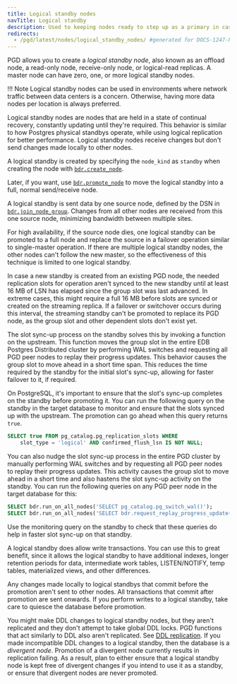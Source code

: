 ```yaml
---
title: Logical standby nodes
navTitle: Logical standby
description: Used to keeping nodes ready to step up as a primary in case of failure
redirects:
  - /pgd/latest/nodes/logical_standby_nodes/ #generated for DOCS-1247-PGD-6.0-Docs
---
```


PGD allows you to create a *logical standby node*, also known as an offload
node, a read-only node, receive-only node, or logical-read replicas.
A master node can have zero, one, or more logical standby nodes.

!!! Note
    Logical standby nodes can be used in environments where network traffic
    between data centers is a concern. Otherwise, having more data nodes per
    location is always preferred.

Logical standby nodes are nodes that are held in a state of continual recovery,
constantly updating until they're required. This behavior is similar to how Postgres physical
standbys operate, while using logical replication for better performance.
Logical standby nodes receive changes but don't send changes made locally
to other nodes.

A logical standby is created by specifying the `node_kind` as `standby` when creating
the node with [`bdr.create_node`](/pgd/latest/reference/tables-views-functions/nodes-management-interfaces#bdrpromote_node).

Later, if you want, use
[`bdr.promote_node`](/pgd/latest/reference/tables-views-functions/nodes-management-interfaces#bdrpromote_node)
to move the logical standby into a full, normal send/receive node.

A logical standby is sent data by one source node, defined by the DSN in
[`bdr.join_node_group`](/pgd/latest/reference/tables-views-functions/nodes-management-interfaces#bdrjoin_node_group).
Changes from all other nodes are received from this one source node, minimizing
bandwidth between multiple sites.

For high availability, if the source node dies, one logical standby can be promoted to a full node and
replace the source in a failover operation similar to single-master operation.
If there are multiple logical standby nodes, the other nodes can't follow the
new master, so the effectiveness of this technique is limited to one logical
standby.

In case a new standby is created from an existing PGD node, the needed
replication slots for operation aren't synced to the new standby until at least
16 MB of LSN has elapsed since the group slot was last advanced. In extreme
cases, this might require a full 16 MB before slots are synced or created on the
streaming replica. If a failover or switchover occurs during this interval, the
streaming standby can't be promoted to replace its PGD node, as the group slot
and other dependent slots don't exist yet.

The slot sync-up process on the standby solves this by invoking a function on
the upstream. This function moves the group slot in the entire EDB Postgres
Distributed cluster by performing WAL switches and requesting all PGD peer nodes
to replay their progress updates. This behavior causes the group slot to move
ahead in a short time span. This reduces the time required by the standby for
the initial slot's sync-up, allowing for faster failover to it, if required.

On PostgreSQL, it's important to ensure that the slot's sync-up completes on the
standby before promoting it. You can run the following query on the standby in
the target database to monitor and ensure that the slots synced up with the
upstream. The promotion can go ahead when this query returns `true`.

```sql
SELECT true FROM pg_catalog.pg_replication_slots WHERE
    slot_type = 'logical' AND confirmed_flush_lsn IS NOT NULL;
```

You can also nudge the slot sync-up process in the entire PGD
cluster by manually performing WAL switches and by requesting all PGD
peer nodes to replay their progress updates. This activity causes
the group slot to move ahead in a short time and also hastens the
slot sync-up activity on the standby. You can run the following queries
on any PGD peer node in the target database for this:

```sql
SELECT bdr.run_on_all_nodes('SELECT pg_catalog.pg_switch_wal()');
SELECT bdr.run_on_all_nodes('SELECT bdr.request_replay_progress_update()');
```

Use the monitoring query on the standby to check that these
queries do help in faster slot sync-up on that standby.

A logical standby does allow write transactions. You can use this to great
benefit, since it allows the logical standby to have additional indexes, longer
retention periods for data, intermediate work tables, LISTEN/NOTIFY, temp
tables, materialized views, and other differences.

Any changes made locally to logical standbys that commit before the promotion
aren't sent to other nodes. All transactions that commit after promotion
are sent onwards. If you perform writes to a logical standby,
take care to quiesce the database before promotion.

You might make DDL changes to logical standby nodes, but they aren't
replicated and they don't attempt to take global DDL locks. PGD functions
that act similarly to DDL also aren't replicated. See [DDL replication](../ddl/).
If you made incompatible DDL changes to a logical standby,
then the database is a *divergent node*. Promotion of a divergent
node currently results in replication failing.
As a result, plan to either ensure that a logical standby node
is kept free of divergent changes if you intend to use it as a standby, or
ensure that divergent nodes are never promoted.
